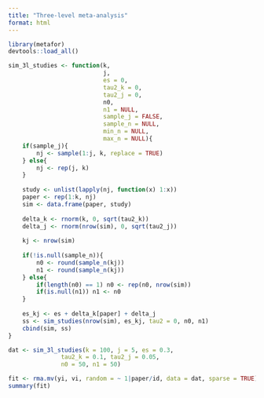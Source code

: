 ```yaml
---
title: "Three-level meta-analysis"
format: html
---
```


```r
library(metafor)
devtools::load_all()

sim_3l_studies <- function(k,
                           j,
                           es = 0,
                           tau2_k = 0,
                           tau2_j = 0,
                           n0,
                           n1 = NULL,
                           sample_j = FALSE,
                           sample_n = NULL,
                           min_n = NULL,
                           max_n = NULL){
    if(sample_j){
        nj <- sample(1:j, k, replace = TRUE)
    } else{
        nj <- rep(j, k)
    }
    
    study <- unlist(lapply(nj, function(x) 1:x))
    paper <- rep(1:k, nj)
    sim <- data.frame(paper, study)
    
    delta_k <- rnorm(k, 0, sqrt(tau2_k))
    delta_j <- rnorm(nrow(sim), 0, sqrt(tau2_j))
    
    kj <- nrow(sim)
    
    if(!is.null(sample_n)){
        n0 <- round(sample_n(kj))
        n1 <- round(sample_n(kj))
    } else{
        if(length(n0) == 1) n0 <- rep(n0, nrow(sim))
        if(is.null(n1)) n1 <- n0
    }
    
    es_kj <- es + delta_k[paper] + delta_j
    ss <- sim_studies(nrow(sim), es_kj, tau2 = 0, n0, n1)
    cbind(sim, ss)
}

dat <- sim_3l_studies(k = 100, j = 5, es = 0.3, 
               tau2_k = 0.1, tau2_j = 0.05,
               n0 = 50, n1 = 50)

fit <- rma.mv(yi, vi, random = ~ 1|paper/id, data = dat, sparse = TRUE)
summary(fit)
```

